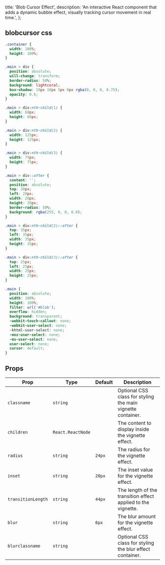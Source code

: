   title: 'Blob Cursor Effect',
  description:
    'An interactive React component that adds a dynamic bubble effect, visually tracking cursor movement in real time.',
};

<ComponentCodePreview name='blob-cursor' />

## blobcursor css

```css
.container {
  width: 100%;
  height: 100%;
}

.main > div {
  position: absolute;
  will-change: transform;
  border-radius: 50%;
  background: lightcoral;
  box-shadow: 10px 10px 5px 0px rgba(0, 0, 0, 0.75);
  opacity: 0.6;
}

.main > div:nth-child(1) {
  width: 60px;
  height: 60px;
}

.main > div:nth-child(2) {
  width: 125px;
  height: 125px;
}

.main > div:nth-child(3) {
  width: 75px;
  height: 75px;
}

.main > div::after {
  content: '';
  position: absolute;
  top: 20px;
  left: 20px;
  width: 20px;
  height: 20px;
  border-radius: 50%;
  background: rgba(255, 0, 0, 0.8);
}

.main > div:nth-child(2)::after {
  top: 35px;
  left: 35px;
  width: 35px;
  height: 35px;
}

.main > div:nth-child(3)::after {
  top: 25px;
  left: 25px;
  width: 25px;
  height: 25px;
}

.main {
  position: absolute;
  width: 100%;
  height: 100%;
  filter: url('#blob');
  overflow: hidden;
  background: transparent;
  -webkit-touch-callout: none;
  -webkit-user-select: none;
  -khtml-user-select: none;
  -moz-user-select: none;
  -ms-user-select: none;
  user-select: none;
  cursor: default;
}
```

## Props

| Prop               | Type              | Default | Description                                                  |
| ------------------ | ----------------- | ------- | ------------------------------------------------------------ |
| `classname`        | `string`          |         | Optional CSS class for styling the main vignette container.  |
| `children`         | `React.ReactNode` |         | The content to display inside the vignette effect.           |
| `radius`           | `string`          | `24px`  | The radius for the vignette effect.                          |
| `inset`            | `string`          | `20px`  | The inset value for the vignette effect.                     |
| `transitionLength` | `string`          | `44px`  | The length of the transition effect applied to the vignette. |
| `blur`             | `string`          | `6px`   | The blur amount for the vignette effect.                     |
| `blurclassname`    | `string`          |         | Optional CSS class for styling the blur effect container.    |
